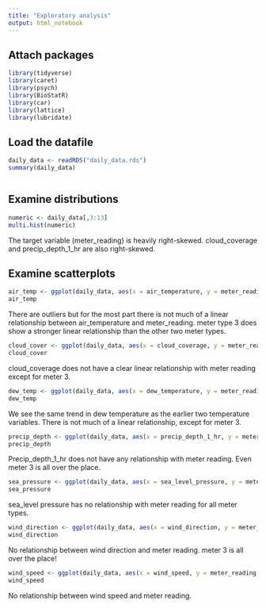 ```yaml
---
title: "Exploratory analysis"
output: html_notebook
---
```


## Attach packages
```r
library(tidyverse)
library(caret)
library(psych)
library(BioStatR)
library(car)
library(lattice)
library(lubridate)
```

## Load the datafile

```r
daily_data <- readRDS("daily_data.rds")
summary(daily_data)
```

```r

```


## Examine distributions

```r
numeric <- daily_data[,3:13]
multi.hist(numeric)
```

The target variable (meter_reading) is heavily right-skewed. cloud_coverage and precip_depth_1_hr are also right-skewed. 

## Examine scatterplots
```r
air_temp <- ggplot(daily_data, aes(x = air_temperature, y = meter_reading, colour = meter)) + geom_point()+geom_smooth(method= lm)
air_temp

```

There are outliers but for the most part there is not much of a linear relationship between air_temperature and meter_reading. meter type 3 does show a stronger linear relationship than the other two meter types.


```r
cloud_cover <- ggplot(daily_data, aes(x = cloud_coverage, y = meter_reading, colour = meter)) + geom_point()+geom_smooth(method= lm)
cloud_cover

```
cloud_coverage does not have a clear linear relationship with meter reading except for meter 3.

```r
dew_temp <- ggplot(daily_data, aes(x = dew_temperature, y = meter_reading, colour = meter)) + geom_point()+geom_smooth(method= lm)
dew_temp

```
We see the same trend in dew temperature as the earlier two temperature variables. There is not much of a linear relationship, except for meter 3.

```r
precip_depth <- ggplot(daily_data, aes(x = precip_depth_1_hr, y = meter_reading, colour = meter)) + geom_point()+geom_smooth(method= lm)
precip_depth
```
Precip_depth_1_hr does not have any relationship with meter reading. Even meter 3 is all over the place.

```r
sea_pressure <- ggplot(daily_data, aes(x = sea_level_pressure, y = meter_reading, colour = meter)) + geom_point()+geom_smooth(method= lm)
sea_pressure
```
sea_level pressure has no relationship with meter reading for all meter types.

```r
wind_direction <- ggplot(daily_data, aes(x = wind_direction, y = meter_reading, colour = meter)) + geom_point()+geom_smooth(method= lm)
wind_direction
```
No relationship between wind direction and meter reading. meter 3 is all over the place!

```r
wind_speed <- ggplot(daily_data, aes(x = wind_speed, y = meter_reading, colour = meter)) + geom_point()+geom_smooth(method= lm)
wind_speed
```
No relationship between wind speed and meter reading.

